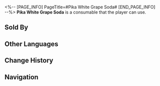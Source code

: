 <%-- [PAGE_INFO]
PageTitle=#Pika White Grape Soda#
[END_PAGE_INFO] --%>
{{Consumable Infobox
|id          = 408613
|image       = Item Pika White Grape Soda.png{{subst:void|<!--$UPLOAD:<<SpriteOutput/ItemFigures/408613.png>-<Item Pika White Grape Soda.png>-<Consumable Icons>>-->}}
|type        = Defense Consumables
|rarity      = 3
|effect      = Upon use, increases all allies' chance to resist Burn by 100% for 4 turns for the next battle. When this bonus expires, all allies lose 30 Energy.
|description = This soda made of fermented white grapes tastes both sour and bitter. It serves as an exceptionally revitalizing remedy for summer heat, and consuming it often results in sneezing and a runny nose. According to those who have tasted it, it feels like a cold hand pressed against the back of your neck.
|effectType  = 
|effectType2 = 
|effectType3 = 
|recipe      = 
|source1     = [[Anderson]]
|source2     = 
|source3     = 
}}
{{Description|''"Pika Pika... Ah-choo...!"''}}
'''Pika White Grape Soda''' is a consumable that the player can use.

==Sold By==
{{Shop Availability}}

==Other Languages==
{{Other Languages
|en   = Pika White Grape Soda
|zhs  = 噼咔白葡萄汽水
|zht  = 劈喀白葡萄汽水
|ja   = ピカ白ぶどうソーダ
|ko   = 피카 백포도 소다수
|es   = Picasoda de uva blanca
|fr   = Soda Pika au raisin blanc
|ru   = Щекочущая виноградная содовая
|th   = Pika White Grape Soda
|vi   = Soda Nho Trắng Sủi Bọt
|de   = Prickelnde weiße Traubenlimonade
|id   = Pika White Grape Soda
|pt   = Refrigerante de Uva Branca Pikachuva
}}

==Change History==
{{Change History|2.0}}

==Navigation==
{{Consumable Navbox}}